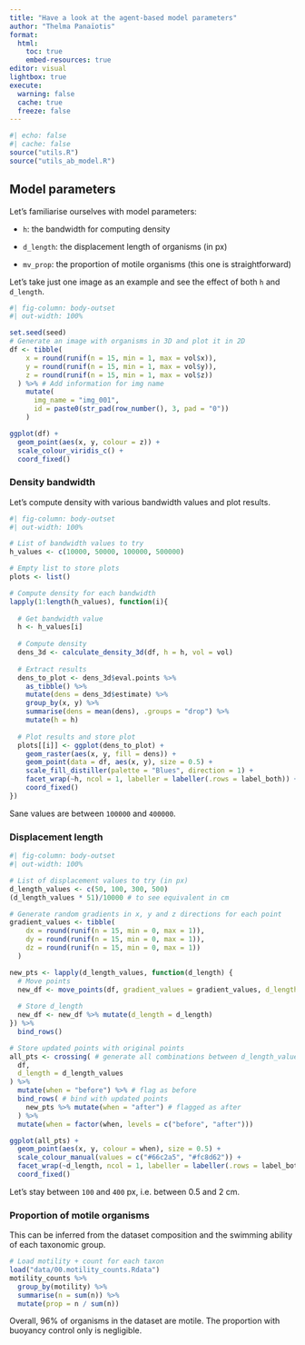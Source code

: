 ```yaml
---
title: "Have a look at the agent-based model parameters"
author: "Thelma Panaïotis"
format: 
  html:
    toc: true
    embed-resources: true
editor: visual
lightbox: true
execute:
  warning: false
  cache: true
  freeze: false
---
```


```r
#| echo: false
#| cache: false
source("utils.R")
source("utils_ab_model.R")
```

## Model parameters

Let’s familiarise ourselves with model parameters:

-   `h`: the bandwidth for computing density

-   `d_length`: the displacement length of organisms (in px)

-   `mv_prop`: the proportion of motile organisms (this one is straightforward)

Let’s take just one image as an example and see the effect of both `h` and `d_length`.

```r
#| fig-column: body-outset
#| out-width: 100%

set.seed(seed)
# Generate an image with organisms in 3D and plot it in 2D
df <- tibble(
    x = round(runif(n = 15, min = 1, max = vol$x)),
    y = round(runif(n = 15, min = 1, max = vol$y)),
    z = round(runif(n = 15, min = 1, max = vol$z))
  ) %>% # Add information for img name
    mutate(
      img_name = "img_001",
      id = paste0(str_pad(row_number(), 3, pad = "0"))
    )

ggplot(df) +
  geom_point(aes(x, y, colour = z)) +
  scale_colour_viridis_c() +
  coord_fixed()
```

### Density bandwidth

Let’s compute density with various bandwidth values and plot results.

```r
#| fig-column: body-outset
#| out-width: 100%

# List of bandwidth values to try
h_values <- c(10000, 50000, 100000, 500000)

# Empty list to store plots
plots <- list()

# Compute density for each bandwidth
lapply(1:length(h_values), function(i){
  
  # Get bandwidth value
  h <- h_values[i]
  
  # Compute density
  dens_3d <- calculate_density_3d(df, h = h, vol = vol)
  
  # Extract results
  dens_to_plot <- dens_3d$eval.points %>% 
    as_tibble() %>% 
    mutate(dens = dens_3d$estimate) %>% 
    group_by(x, y) %>% 
    summarise(dens = mean(dens), .groups = "drop") %>% 
    mutate(h = h)
  
  # Plot results and store plot
  plots[[i]] <- ggplot(dens_to_plot) +
    geom_raster(aes(x, y, fill = dens)) +
    geom_point(data = df, aes(x, y), size = 0.5) +
    scale_fill_distiller(palette = "Blues", direction = 1) +
    facet_wrap(~h, ncol = 1, labeller = labeller(.rows = label_both)) +
    coord_fixed()
})
```

Sane values are between `100000` and `400000`.

### Displacement length

```r
#| fig-column: body-outset
#| out-width: 100%

# List of displacement values to try (in px)
d_length_values <- c(50, 100, 300, 500)
(d_length_values * 51)/10000 # to see equivalent in cm

# Generate random gradients in x, y and z directions for each point
gradient_values <- tibble(
    dx = round(runif(n = 15, min = 0, max = 1)),
    dy = round(runif(n = 15, min = 0, max = 1)),
    dz = round(runif(n = 15, min = 0, max = 1))
  )

new_pts <- lapply(d_length_values, function(d_length) {
  # Move points
  new_df <- move_points(df, gradient_values = gradient_values, d_length = d_length)
  
  # Store d_length
  new_df <- new_df %>% mutate(d_length = d_length)
}) %>% 
  bind_rows()

# Store updated points with original points
all_pts <- crossing( # generate all combinations between d_length_values and original points
  df,
  d_length = d_length_values
) %>% 
  mutate(when = "before") %>% # flag as before 
  bind_rows( # bind with updated points
    new_pts %>% mutate(when = "after") # flagged as after
  ) %>% 
  mutate(when = factor(when, levels = c("before", "after")))

ggplot(all_pts) +
  geom_point(aes(x, y, colour = when), size = 0.5) +
  scale_colour_manual(values = c("#66c2a5", "#fc8d62")) +
  facet_wrap(~d_length, ncol = 1, labeller = labeller(.rows = label_both)) +
  coord_fixed()
```

Let’s stay between `100` and `400` px, i.e. between 0.5 and 2 cm.

### Proportion of motile organisms

This can be inferred from the dataset composition and the swimming ability of each taxonomic group.

```r
# Load motility + count for each taxon
load("data/00.motility_counts.Rdata")
motility_counts %>% 
  group_by(motility) %>% 
  summarise(n = sum(n)) %>% 
  mutate(prop = n / sum(n))
```

Overall, 96% of organisms in the dataset are motile. The proportion with buoyancy control only is negligible.
